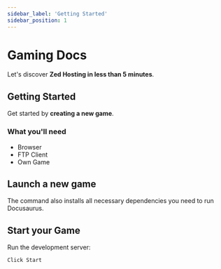 ```yaml
---
sidebar_label: 'Getting Started'
sidebar_position: 1
---
```


# Gaming Docs

Let's discover **Zed Hosting in less than 5 minutes**.

## Getting Started

Get started by **creating a new game**.

### What you'll need

- Browser
- FTP Client
- Own Game

## Launch a new game


The command also installs all necessary dependencies you need to run Docusaurus.

## Start your Game

Run the development server:

```bash
Click Start
```

